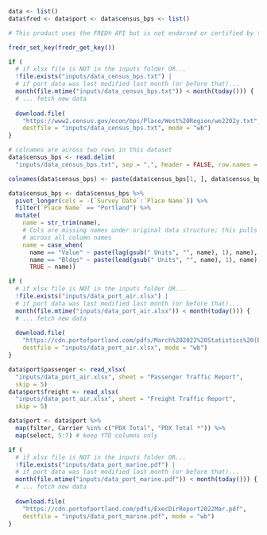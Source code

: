 ```r
data <- list()
data$fred <- data$port <- data$census_bps <- list()
```

```r

# This product uses the FRED® API but is not endorsed or certified by the Federal Reserve Bank of St. Louis.

fredr_set_key(fredr_get_key())
```

```r

if (
  # if xlsx file is NOT in the inputs folder OR...
  !file.exists("inputs/data_census_bps.txt") |
  # if port data was last modified last month (or before that)...
  month(file.mtime("inputs/data_census_bps.txt")) < month(today())) {
  # ... fetch new data
  
  download.file(
    "https://www2.census.gov/econ/bps/Place/West%20Region/we2202y.txt", 
    destfile = "inputs/data_census_bps.txt", mode = "wb")
}

# colnames are across two rows in this dataset
data$census_bps <- read.delim(
  "inputs/data_census_bps.txt", sep = ",", header = FALSE, row.names = NULL) 

colnames(data$census_bps) <- paste(data$census_bps[1, ], data$census_bps[2, ])

data$census_bps <- data$census_bps %>%
  pivot_longer(cols = -(`Survey Date`:`Place Name`)) %>%
  filter(`Place Name` == "Portland") %>%
  mutate(
    name = str_trim(name),
    # Cols are missing names under original data structure; this pulls the # of units
    # across all column names
    name = case_when(
      name == "Value" ~ paste(lag(gsub(" Units", "", name), 1), name),
      name == "Bldgs" ~ paste(lead(gsub(" Units", "", name), 1), name),
      TRUE ~ name))
```


```r
if (
  # if xlsx file is NOT in the inputs folder OR...
  !file.exists("inputs/data_port_air.xlsx") |
  # if port data was last modified last month (or before that)...
  month(file.mtime("inputs/data_port_air.xlsx")) < month(today())) {
  # ... fetch new data
  
  download.file(
    "https://cdn.portofportland.com/pdfs/March%202022%20Statistics%20(Excel).xlsx", 
    destfile = "inputs/data_port_air.xlsx", mode = "wb")
}

data$port$passenger <- read_xlsx(
  "inputs/data_port_air.xlsx", sheet = "Passenger Traffic Report",
  skip = 5)
data$port$freight <- read_xlsx(
  "inputs/data_port_air.xlsx", sheet = "Freight Traffic Report",
  skip = 5)

data$port <- data$port %>%
  map(filter, Carrier %in% c("PDX Total", "PDX Total *")) %>%
  map(select, 5:7) # keep YTD columns only
```

```r
if (
  # if xlsx file is NOT in the inputs folder OR...
  !file.exists("inputs/data_port_marine.pdf") |
  # if port data was last modified last month (or before that)...
  month(file.mtime("inputs/data_port_marine.pdf")) < month(today())) {
  # ... fetch new data
  
  download.file(
    "https://cdn.portofportland.com/pdfs/ExecDirReport2022Mar.pdf", 
    destfile = "inputs/data_port_marine.pdf", mode = "wb")
}

```
